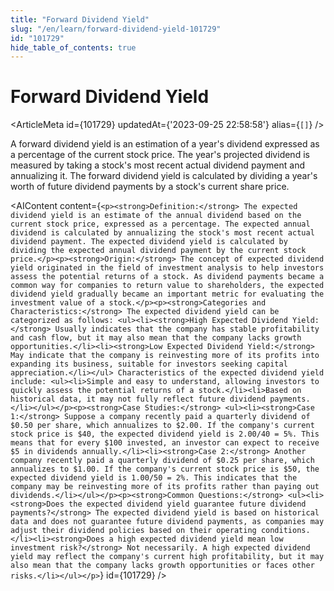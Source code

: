 ```yaml
---
title: "Forward Dividend Yield"
slug: "/en/learn/forward-dividend-yield-101729"
id: "101729"
hide_table_of_contents: true
---
```



# Forward Dividend Yield

<ArticleMeta id={101729} updatedAt={'2023-09-25 22:58:58'} alias={`[]`} />
<div className='border-solid border-b border-t-0 my-4 border-[var(--ifm-color-gray-300)]' />

A forward dividend yield is an estimation of a year's dividend expressed as a percentage of the current stock price. The year's projected dividend is measured by taking a stock's most recent actual dividend payment and annualizing it. The forward dividend yield is calculated by dividing a year's worth of future dividend payments by a stock's current share price.

<AIContent content={`<p><strong>Definition:</strong> The expected dividend yield is an estimate of the annual dividend based on the current stock price, expressed as a percentage. The expected annual dividend is calculated by annualizing the stock's most recent actual dividend payment. The expected dividend yield is calculated by dividing the expected annual dividend payment by the current stock price.</p><p><strong>Origin:</strong> The concept of expected dividend yield originated in the field of investment analysis to help investors assess the potential returns of a stock. As dividend payments became a common way for companies to return value to shareholders, the expected dividend yield gradually became an important metric for evaluating the investment value of a stock.</p><p><strong>Categories and Characteristics:</strong> The expected dividend yield can be categorized as follows: <ul><li><strong>High Expected Dividend Yield:</strong> Usually indicates that the company has stable profitability and cash flow, but it may also mean that the company lacks growth opportunities.</li><li><strong>Low Expected Dividend Yield:</strong> May indicate that the company is reinvesting more of its profits into expanding its business, suitable for investors seeking capital appreciation.</li></ul> Characteristics of the expected dividend yield include: <ul><li>Simple and easy to understand, allowing investors to quickly assess the potential returns of a stock.</li><li>Based on historical data, it may not fully reflect future dividend payments.</li></ul></p><p><strong>Case Studies:</strong> <ul><li><strong>Case 1:</strong> Suppose a company recently paid a quarterly dividend of $0.50 per share, which annualizes to $2.00. If the company's current stock price is $40, the expected dividend yield is 2.00/40 = 5%. This means that for every $100 invested, an investor can expect to receive $5 in dividends annually.</li><li><strong>Case 2:</strong> Another company recently paid a quarterly dividend of $0.25 per share, which annualizes to $1.00. If the company's current stock price is $50, the expected dividend yield is 1.00/50 = 2%. This indicates that the company may be reinvesting more of its profits rather than paying out dividends.</li></ul></p><p><strong>Common Questions:</strong> <ul><li><strong>Does the expected dividend yield guarantee future dividend payments?</strong> The expected dividend yield is based on historical data and does not guarantee future dividend payments, as companies may adjust their dividend policies based on their operating conditions.</li><li><strong>Does a high expected dividend yield mean low investment risk?</strong> Not necessarily. A high expected dividend yield may reflect the company's current high profitability, but it may also mean that the company lacks growth opportunities or faces other risks.</li></ul></p>`} id={101729} />
